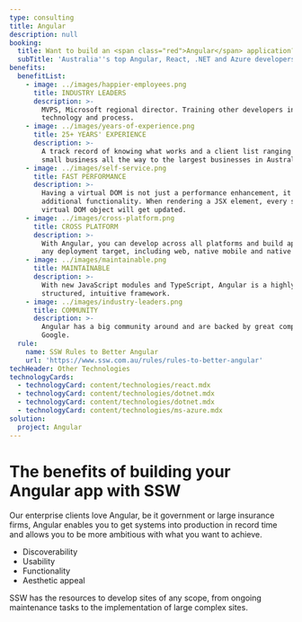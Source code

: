 ```yaml
---
type: consulting
title: Angular
description: null
booking:
  title: Want to build an <span class="red">Angular</span> application?
  subTitle: 'Australia''s top Angular, React, .NET and Azure developers'
benefits:
  benefitList:
    - image: ../images/happier-employees.png
      title: INDUSTRY LEADERS
      description: >-
        MVPS, Microsoft regional director. Training other developers in
        technology and process.
    - image: ../images/years-of-experience.png
      title: 25+ YEARS' EXPERIENCE
      description: >-
        A track record of knowing what works and a client list ranging from
        small business all the way to the largest businesses in Australia.
    - image: ../images/self-service.png
      title: FAST PERFORMANCE
      description: >-
        Having a virtual DOM is not just a performance enhancement, it also adds
        additional functionality. When rendering a JSX element, every single
        virtual DOM object will get updated.
    - image: ../images/cross-platform.png
      title: CROSS PLATFORM
      description: >-
        With Angular, you can develop across all platforms and build apps for
        any deployment target, including web, native mobile and native desktop.
    - image: ../images/maintainable.png
      title: MAINTAINABLE
      description: >-
        With new JavaScript modules and TypeScript, Angular is a highly
        structured, intuitive framework.
    - image: ../images/industry-leaders.png
      title: COMMUNITY
      description: >-
        Angular has a big community around and are backed by great companies -
        Google.
  rule:
    name: SSW Rules to Better Angular
    url: 'https://www.ssw.com.au/rules/rules-to-better-angular'
techHeader: Other Technologies
technologyCards:
  - technologyCard: content/technologies/react.mdx
  - technologyCard: content/technologies/dotnet.mdx
  - technologyCard: content/technologies/dotnet.mdx
  - technologyCard: content/technologies/ms-azure.mdx
solution:
  project: Angular
---
```


# The benefits of building your **Angular** app with SSW

Our enterprise clients love Angular, be it government or large insurance firms, Angular enables you to get systems into production in record time and allows you to be more ambitious with what you want to achieve.

* Discoverability
* Usability
* Functionality
* Aesthetic appeal

SSW has the resources to develop sites of any scope, from ongoing maintenance tasks to the implementation of large complex sites.
